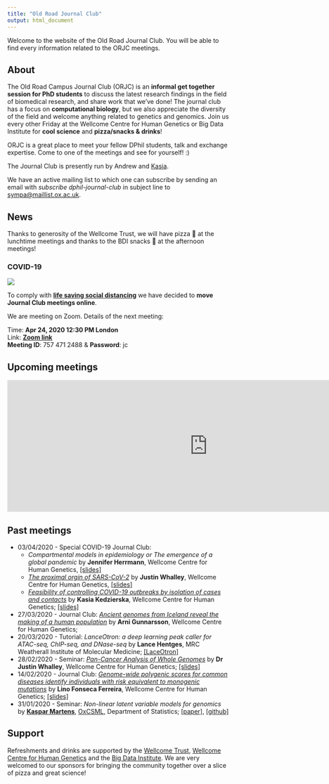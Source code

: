 ```yaml
---
title: "Old Road Journal Club"
output: html_document
---
```


Welcome to the website of the Old Road Journal Club. You will be able to find every information related to the ORJC meetings.

## About

The Old Road Campus Journal Club (ORJC) is an **informal get together session for PhD students** to discuss the latest research findings in the field of biomedical research, and share work that we’ve done! The journal club has a focus on **computational biology**, but we also appreciate the diversity of the field and welcome anything related to genetics and genomics. Join us every other Friday at the Wellcome Centre for Human Genetics or Big Data Institute for **cool science** and **pizza/snacks & drinks**! 

ORJC is a great place to meet your fellow DPhil students, talk and exchange expertise. Come to one of the meetings and see for yourself! :)

The Journal Club is presently run by Andrew and [Kasia](https://kasia.codes/).

We have an active mailing list to which one can subscribe by sending an email with _subscribe dphil-journal-club_ in subject line to [sympa@maillist.ox.ac.uk](mailto:sympa@maillist.ox.ac.uk?subject=subscribe%20dphil-journal-club).

## News

Thanks to generosity of the Wellcome Trust, we will have pizza 🍕 at the lunchtime meetings and thanks to the BDI snacks 🍪 at  the afternoon meetings! 

### COVID-19

![](./images/corona_virus.png)

To comply with [**life saving social distancing**](https://www.nhs.uk/conditions/coronavirus-covid-19/) we have decided to **move Journal Club meetings online**. 

We are meeting on Zoom. Details of the next meeting:

Time: **Apr 24, 2020 12:30 PM London**  
Link: [**Zoom link**](https://zoom.us/j/7574712488?pwd=a1F5SURJQlFZV2JmQ0ZWUFYweWJKQT09)  
**Meeting ID**: 757 471 2488 & **Password**: jc  

## Upcoming meetings

<!-- this is the embed code provided by Google -->
  <iframe src="https://docs.google.com/spreadsheets/d/e/2PACX-1vSo1RZXOMEKrjWhNPM_olfk9_rO4xmRtVn2UcBO0vlQJMraPmQr7fAdBPxf6lf56S0Q-CJmwKQ90Ey0/pubhtml?gid=1095847980&single=true" frameborder="0" width="910" height="300" allowfullscreen="true" mozallowfullscreen="true" webkitallowfullscreen="true"></iframe>
<!-- Google embed ends -->

## Past meetings
* 03/04/2020 - Special COVID-19 Journal Club: 
  * *Compartmental models in epidemiology or The emergence of a global pandemic* by **Jennifer Herrmann**, Wellcome Centre for Human Genetics, [[slides]](https://github.com/Old-Road-Journal-Club/Old-Road-Journal-Club.github.io/blob/master/slides/200402_JHerrmann.pdf)
  * [*The proximal orgin of SARS-CoV-2*](https://www.nature.com/articles/s41591-020-0820-9) by **Justin Whalley**, Wellcome Centre for Human Genetics, [[slides]](https://github.com/Old-Road-Journal-Club/Old-Road-Journal-Club.github.io/blob/master/slides/200402_JWhalley.pdf)
  * [*Feasibility of controlling COVID-19 outbreaks by isolation of cases and contacts*](https://researchonline.lshtm.ac.uk/id/eprint/4656367/1/PIIS2214109X20300747.pdf) by **Kasia Kedzierska**, Wellcome Centre for Human Genetics; [[slides]](https://github.com/Old-Road-Journal-Club/Old-Road-Journal-Club.github.io/blob/master/slides/200402_KKedzierska.pdf)
* 27/03/2020 - Journal Club: [*Ancient genomes from Iceland reveal the making of a human population*](https://science.sciencemag.org/content/360/6392/1028) by **Arni Gunnarsson**, Wellcome Centre for Human Genetics;
* 20/03/2020 - Tutorial: *LanceOtron: a deep learning peak caller for ATAC-seq, ChIP-seq, and DNase-seq* by **Lance Hentges**, MRC Weatherall Institute of Molecular Medicine; [[LaceOtron]](https://lanceotron.molbiol.ox.ac.uk/)  
* 28/02/2020 - Seminar: [*Pan-Cancer Analysis of Whole Genomes*](https://www.nature.com/articles/s41586-020-1969-6) by **Dr Justin Whalley**, Wellcome Centre for Human Genetics; [[slides]](https://github.com/Old-Road-Journal-Club/Old-Road-Journal-Club.github.io/blob/master/slides/200228_JustinWhalley.pdf) 
* 14/02/2020 - Journal Club: [*Genome-wide polygenic scores for common diseases identify individuals with risk equivalent to monogenic mutations*](https://www.nature.com/articles/s41588-018-0183-z) by **Lino Fonseca Ferreira**, Wellcome Centre for Human Genetics; [[slides]](https://github.com/Old-Road-Journal-Club/Old-Road-Journal-Club.github.io/blob/master/slides/200214_LinoFerreira.pdf)  
* 31/01/2020 - Seminar: *Non-linear latent variable models for genomics* by [**Kaspar Martens**](https://kasparmartens.rbind.io/), [OxCSML](http://csml.stats.ox.ac.uk/), Department of Statistics; [[paper]](https://arxiv.org/abs/2003.03462), [[github]](https://github.com/kasparmartens/BasisVAE)  


## Support

Refreshments and drinks are supported by the [Wellcome Trust](https://wellcome.ac.uk/), [Wellcome Centre for Human Genetics](https://www.well.ox.ac.uk/) and the [Big Data Institute](https://www.bdi.ox.ac.uk/). We are very welcomed to our sponsors for bringing the community together over a slice of pizza and great science!
